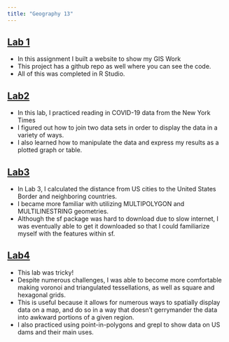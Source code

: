 ```yaml
---
title: "Geography 13"
---
```

   
 
## [Lab 1]() <i class="fa fa-laptop fa-0.5x" style="color:maroon;"></i> 

- In this assignment I built a website to show my GIS Work 
- This project has a github repo as well where you can see the code.
- All of this was completed in R Studio. 

## [Lab2](lab-02.rmd) <i class="fa fa-laptop fa-0.5x" style="color:maroon;"></i> 

- In this lab, I practiced reading in COVID-19 data from the New York Times
- I figured out how to join two data sets in order to display the data in a variety of ways. 
- I also learned how to manipulate the data and express my results as a plotted graph or table. 

## [Lab3](lab-03 copy.rmd) <i class="fa fa-laptop fa-0.5x" style="color:maroon;"></i> 

- In Lab 3, I calculated the distance from US cities to the United States Border and neighboring countries. 
- I became more familiar with utilizing MULTIPOLYGON and MULTILINESTRING geometries. 
- Although the sf package was hard to download due to slow internet, I was eventually able to get it downloaded so that I could familiarize myself with the features within sf.

## [Lab4](lab4.rmd) <i class="fa fa-laptop fa-0.5x" style="color:maroon;"></i> 

- This lab was tricky!
- Despite numerous challenges, I was able to become more comfortable making voronoi and triangulated tessellations, as well as square and hexagonal grids. 
- This is useful because it allows for numerous ways to spatially display data on a map, and do so in a way that doesn't gerrymander the data into awkward portions of a given region. 
- I also practiced using point-in-polygons and grepl to show data on US dams and their main uses. 
